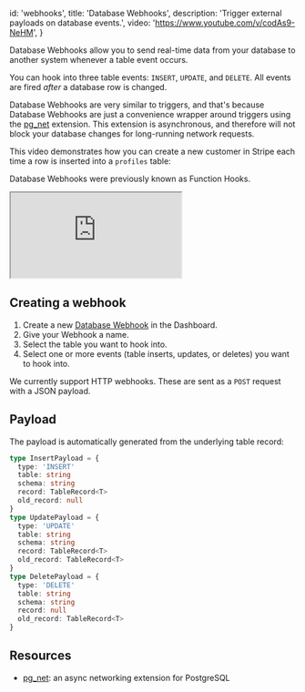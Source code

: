 
  id: 'webhooks',
  title: 'Database Webhooks',
  description: 'Trigger external payloads on database events.',
  video: 'https://www.youtube.com/v/codAs9-NeHM',
}

Database Webhooks allow you to send real-time data from your database to another system whenever a table event occurs.

You can hook into three table events: `INSERT`, `UPDATE`, and `DELETE`. All events are fired _after_ a database row is changed.

Database Webhooks are very similar to triggers, and that's because Database Webhooks are just a convenience wrapper around triggers
using the [pg_net](/docs/guides/database/extensions/pgnet) extension. This extension is asynchronous, and therefore will not block your database changes for long-running network requests.

This video demonstrates how you can create a new customer in Stripe each time a row is inserted into a `profiles` table:

<Admonition type="note">

Database Webhooks were previously known as Function Hooks.

</Admonition>

<div className="video-container">
  <iframe
    src="https://www.youtube-nocookie.com/embed/codAs9-NeHM"
    frameBorder="1"
    allow="accelerometer; autoplay; clipboard-write; encrypted-media; gyroscope; picture-in-picture"
    allowFullScreen
  ></iframe>
</div>

## Creating a webhook

1. Create a new [Database Webhook](https://iechor.com/dashboard/project/_/database/hooks) in the Dashboard.
1. Give your Webhook a name.
1. Select the table you want to hook into.
1. Select one or more events (table inserts, updates, or deletes) you want to hook into.

We currently support HTTP webhooks. These are sent as a `POST` request with a JSON payload.

## Payload

The payload is automatically generated from the underlying table record:

```typescript
type InsertPayload = {
  type: 'INSERT'
  table: string
  schema: string
  record: TableRecord<T>
  old_record: null
}
type UpdatePayload = {
  type: 'UPDATE'
  table: string
  schema: string
  record: TableRecord<T>
  old_record: TableRecord<T>
}
type DeletePayload = {
  type: 'DELETE'
  table: string
  schema: string
  record: null
  old_record: TableRecord<T>
}
```

## Resources

- [pg_net](/docs/guides/database/extensions/pgnet): an async networking extension for PostgreSQL


